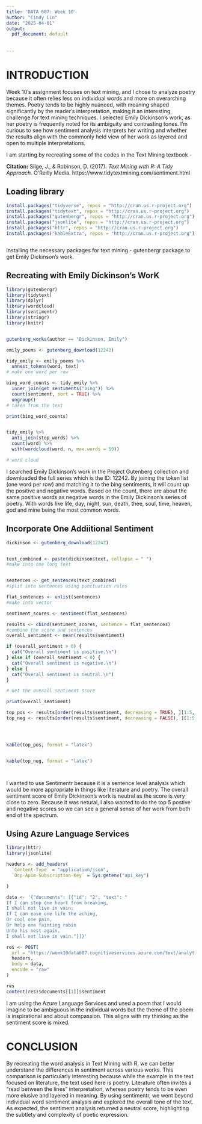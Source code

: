 ```yaml
---
title: 'DATA 607: Week 10'
author: "Cindy Lin"
date: "2025-04-01"
output:
  pdf_document: default
 
  
---
```


# INTRODUCTION

Week 10’s assignment focuses on text mining, and I chose to analyze poetry because it often relies less on individual words and more on overarching themes. Poetry tends to be highly nuanced, with meaning shaped significantly by the reader’s interpretation, making it an interesting challenge for text mining techniques. I selected Emily Dickinson’s work, as her poetry is frequently noted for its ambiguity and contrasting tones. I'm curious to see how sentiment analysis interprets her writing and whether the results align with the commonly held view of her work as layered and open to multiple interpretations.

I am starting by recreating some of the codes in the Text Mining textbook - 

**Citation:**
Silge, J., & Robinson, D. (2017). *Text Mining with R: A Tidy Approach*. O’Reilly Media. https://www.tidytextmining.com/sentiment.html

## Loading library

```r
install.packages("tidyverse", repos = "http://cran.us.r-project.org")
install.packages("tidytext", repos = "http://cran.us.r-project.org")
install.packages("gutenbergr", repos = "http://cran.us.r-project.org")
install.packages("jsonlite", repos = "http://cran.us.r-project.org")
install.packages("httr", repos = "http://cran.us.r-project.org")
install.packages("kableExtra", repos = "http://cran.us.r-project.org")



```
Installing the necessary packages for text mining - gutenbergr package to get Emily Dickinson's work. 

## Recreating with Emily Dickinson's WorK

```r

library(gutenbergr)
library(tidytext)
library(dplyr)
library(wordcloud)
library(sentimentr)
library(stringr)
library(knitr)


gutenberg_works(author == "Dickinson, Emily")

emily_poems <- gutenberg_download(12242)

tidy_emily <- emily_poems %>%
  unnest_tokens(word, text)
# make one word per row 

bing_word_counts <- tidy_emily %>%
  inner_join(get_sentiments("bing")) %>%
  count(sentiment, sort = TRUE) %>%
  ungroup()
# taken from the text 

print(bing_word_counts)


tidy_emily %>%
  anti_join(stop_words) %>%
  count(word) %>%
  with(wordcloud(word, n, max.words = 50))

# word cloud
```
I searched Emily Dickinson's work in the Project Gutenberg collection and downloaded the full series which is the ID: 12242. By joining the token list (one word per row) and matching it to the bing sentiments, it will count up the positive and negative words. Based on the count, there are about the same positive words as negative words in the Emily Dickinson's series of poetry. With words like life, day, night, sun, death, thee, soul, time, heaven, god and mine being the most common words.


## Incorporate One Addiitional Sentiment
```r



dickinson <- gutenberg_download(12242)


text_combined <- paste(dickinson$text, collapse = " ")
#make into one long text


sentences <- get_sentences(text_combined)
#split into sentences using punctuation rules

flat_sentences <- unlist(sentences)
#make into vector

sentiment_scores <- sentiment(flat_sentences)

results <- cbind(sentiment_scores, sentence = flat_sentences)
#combine the score and sentences
overall_sentiment <- mean(results$sentiment)

if (overall_sentiment > 0) {
  cat("Overall sentiment is positive.\n")
} else if (overall_sentiment < 0) {
  cat("Overall sentiment is negative.\n")
} else {
  cat("Overall sentiment is neutral.\n")
}

# Get the overall sentiment score

print(overall_sentiment)

top_pos <- results[order(results$sentiment, decreasing = TRUE), ][1:5, ]
top_neg <- results[order(results$sentiment, decreasing = FALSE), ][1:5, ]




kable(top_pos, format = "latex")


kable(top_neg, format = "latex")




```
I wanted to use Sentimentr because it is a sentence level analysis which would be more appropriate in things like literature and poetry. The overall sentiment score of Emily Dickinson's work is neutral as the score is very close to zero. Because it was netural, I also wanted to do the top 5 postive and negative scores so we can see a general sense of her work from both end of the spectrum. 

## Using Azure Language Services

```r
library(httr)
library(jsonlite)

headers <- add_headers(
  `Content-Type` = "application/json",
  `Ocp-Apim-Subscription-Key` = Sys.getenv("api_key")

)

data <- '{"documents": [{"id": "2", "text": "
If I can stop one heart from breaking,
I shall not live in vain;
If I can ease one life the aching,
Or cool one pain,
Or help one fainting robin
Unto his nest again,
I shall not live in vain."}]}'

res <- POST(
  url = "https://week10data607.cognitiveservices.azure.com/text/analytics/v3.1/sentiment?opinionMining=false",
  headers,
  body = data,
  encode = "raw"
)

res
content(res)$documents[[1]]$sentiment


```
I am using the Azure Language Services and used a poem that I would imagine to be ambiguous in the individual words but the theme of the poem is inspirational and about compassion. This aligns with my thinking as the sentiment score is mixed. 

# CONCLUSION
By recreating the word analysis in Text Mining with R, we can better understand the differences in sentiment across various works. This comparison is particularly interesting because while the example in the text focused on literature, the text used here is poetry. Literature often invites a "read between the lines" interpretation, whereas poetry tends to be even more elusive and layered in meaning. By using sentimentr, we went beyond individual word sentiment analysis and explored the overall tone of the text. As expected, the sentiment analysis returned a neutral score, highlighting the subtlety and complexity of poetic expression.


 

